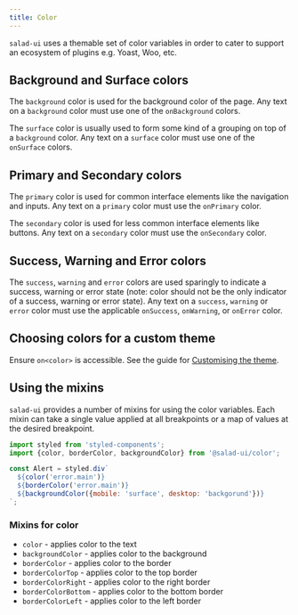 ```yaml
---
title: Color
---
```


`salad-ui` uses a themable set of color variables in order to cater to support an ecosystem of plugins e.g. Yoast, Woo, etc.

## Background and Surface colors

The `background` color is used for the background color of the page. Any text on a `background` color must use one of the `onBackground` colors.

The `surface` color is usually used to form some kind of a grouping on top of a `background` color. Any text on a `surface` color must use one of the `onSurface` colors.

<BackgroundAndSurface/>

## Primary and Secondary colors

The `primary` color is used for common interface elements like the navigation and inputs. Any text on a `primary` color must use the `onPrimary` color.

The `secondary` color is used for less common interface elements like buttons. Any text on a `secondary` color must use the `onSecondary` color.

<PrimaryAndSecondary/>

## Success, Warning and Error colors

The `success`, `warning` and `error` colors are used sparingly to indicate a success, warning or error state (note: color should not be the only indicator of a success, warning or error state). Any text on a `success`, `warning` or `error` color must use the applicable `onSuccess`, `onWarning`, or `onError` color.

<SuccessWarningAndError/>

## Choosing colors for a custom theme

Ensure `on<color>` is accessible. See the guide for [Customising the theme](../../guides/customising-the-theme).


## Using the mixins

`salad-ui` provides a number of mixins for using the color variables. Each mixin can take a single value applied at all breakpoints or a map of values at the desired breakpoint.

```jsx
import styled from 'styled-components';
import {color, borderColor, backgroundColor} from '@salad-ui/color';

const Alert = styled.div`
  ${color('error.main')}
  ${borderColor('error.main')}
  ${backgroundColor({mobile: 'surface', desktop: 'backgorund'})}
`;

```

### Mixins for color

- `color` - applies color to the text
- `backgroundColor` - applies color to the background
- `borderColor` - applies color to the border
- `borderColorTop` - applies color to the top border
- `borderColorRight` - applies color to the right border
- `borderColorBottom` - applies color to the bottom border
- `borderColorLeft` - applies color to the left border
